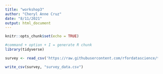 ```yaml
---
title: "workshop3"
author: "Cheryl Anne Cruz"
date: "8/11/2021"
output: html_document
---
```


```r
knitr::opts_chunk$set(echo = TRUE)
```

```r
#command + option + I = generate R chunk 
library(tidyverse)

survey <- read_csv('https://raw.githubusercontent.com/rfordatascience/tidytuesday/master/data/2021/2021-05-18/survey.csv')

write_csv(survey, "survey_data.csv")
```

